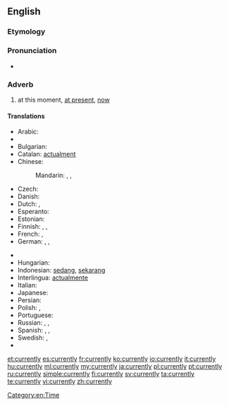 ==English==

===Etymology===
{{suffix|current|ly}}

===Pronunciation===
* {{audio|en-us-currently.ogg|Audio (US)}}

===Adverb===
{{en-adv}}

# at this moment, [[at present]], [[now]]

====Translations====
{{trans-top|At this moment}}
* Arabic: {{t-|ar|حاليا|alt=حالياً|tr=Halíyyan}}
* {{trreq|hy}}
* Bulgarian: {{t+|bg|понастоящем}}
* Catalan: [[actualment]]
* Chinese:
*: Mandarin: {{t-|cmn|目前|tr=mùqián|sc=Hani}}, {{t|cmn|此刻|tr=cǐkè|sc=Hani}},  {{t|cmn|眼前|tr=yǎnqián|sc=Hani}}
* Czech: {{t-|cs|momentálně}}
* Danish: {{t-|da|i øjeblikket}}
* Dutch: {{t+|nl|momenteel}}, {{t+|nl|huidig}}
* Esperanto: {{t-|eo|momente}}
* Estonian: {{t+|et|praegu}}
* Finnish: {{t+|fi|parhaillaan}}, {{t-|fi|parastaikaa}}, {{t-|fi|tällä hetkellä}}
* French: {{t+|fr|maintenant}}, {{t+|fr|actuellement}}
* German: {{t+|de|momentan}},  {{t+|de|zur Zeit}},  {{t+|de|zurzeit}}
{{trans-mid}}
* {{trreq|he}}
* Hungarian: {{t+|hu|jelenleg}}
* Indonesian: [[sedang]], [[sekarang]]
* Interlingua: [[actualmente]]
* Italian: {{t+|it|attualmente}}
* Japanese: {{t+|ja|現在|alt=現在は|tr=げんざいは, genzai-wa}}
* Persian: {{t|fa|در حال حاضر|tr=dar hâl-e hâzer|sc=fa-Arab}}
* Polish: {{t+|pl|obecnie}}, {{t+|pl|aktualnie}}
* Portuguese: {{t+|pt|atualmente}}
* Russian: {{t-|ru|в данный момент|tr=v dánnyj momént}}, {{t-|ru|в настоящее время|tr=v nastojáščeje vrémja}}, {{t+|ru|сейчас|tr=sejčás}}
* Spanish: {{t+|es|actualmente}}, {{t+|es|ahora}}, {{t+|es|hoy}}
* Swedish: {{t+|sv|för närvarande}}, {{t+|sv|nu}}
* {{trreq|th}}
{{trans-bottom}}

[[Category:en:Time]]

[[et:currently]]
[[es:currently]]
[[fr:currently]]
[[ko:currently]]
[[io:currently]]
[[it:currently]]
[[hu:currently]]
[[ml:currently]]
[[my:currently]]
[[ja:currently]]
[[pl:currently]]
[[pt:currently]]
[[ru:currently]]
[[simple:currently]]
[[fi:currently]]
[[sv:currently]]
[[ta:currently]]
[[te:currently]]
[[vi:currently]]
[[zh:currently]]